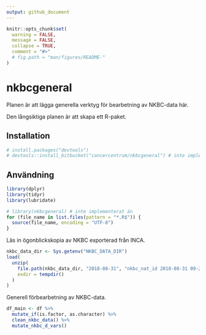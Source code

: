 ```yaml
---
output: github_document
---
```


<!-- README.md är genererad från README.Rmd. Vänligen redigera den filen. -->

```r
knitr::opts_chunk$set(
  warning = FALSE,
  message = FALSE,
  collapse = TRUE,
  comment = "#>"
  # fig.path = "man/figures/README-"
)
```

# nkbcgeneral

Planen är att lägga generella verktyg för bearbetning av NKBC-data här.

Den långsiktiga planen är att skapa ett R-paket.

## Installation

```r
# install.packages("devtools")
# devtools::install_bitbucket("cancercentrum/nkbcgeneral") # inte implementerad än
```

## Användning

```r
library(dplyr)
library(tidyr)
library(lubridate)

# library(nkbcgeneral) # inte implementerat än
for (file_name in list.files(pattern = "*.R$")) {
  source(file_name, encoding = "UTF-8")
}
```

Läs in ögonblickskopia av NKBC exporterad från INCA.

```r
nkbc_data_dir <- Sys.getenv("NKBC_DATA_DIR")
load(
  unzip(
    file.path(nkbc_data_dir, "2018-08-31", "nkbc_nat_id 2018-08-31 09-22-09.zip"),
    exdir = tempdir()
  )
)
```

Generell förbearbetning av NKBC-data.

```r
df_main <- df %>%
  mutate_if(is.factor, as.character) %>%
  clean_nkbc_data() %>%
  mutate_nkbc_d_vars()
```

